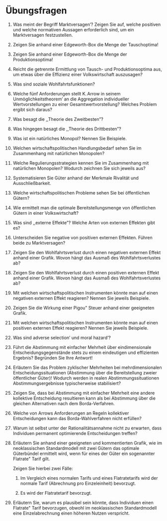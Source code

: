 # Übungsfragen {-}

1.  Was meint der Begriff Marktversagen'? Zeigen Sie auf, welche
    positiven und welche normativen Aussagen erforderlich sind, um ein
    Marktversagen festzustellen.

1.  Zeigen Sie anhand einer Edgeworth-Box die Menge der Tauschoptima!

1.  Zeigen Sie anhand einer Edgeworth-Box die Menge der
    Produktionsoptima!

1.  Reicht die getrennte Ermittlung von Tausch- und Produktionsoptima
    aus, um etwas über die Effizienz einer Volkswirtschaft auszusagen?

11.  Was sind soziale Wohlfahrtsfunktionen?

1.  Welche fünf Anforderungen stellt K. Arrow in seinem
    Unmöglichkeitstheorem' an die Aggregation individueller
    Wertvorstellungen zu einer Gesamtwertvorstellung? Welches Problem
    ergibt sich daraus?

1.  Was besagt die ,,Theorie des Zweitbesten"?

1. Was hingegen besagt die ,,Theorie des Drittbesten"?

1. Was ist ein natürliches Monopol? Nennen Sie Beispiele.

1. Welchen wirtschaftspolitischen Handlungsbedarf sehen Sie im
    Zusammenhang mit natürlichen Monopolen?

1. Welche Regulierungsstrategien kennen Sie im Zusammenhang mit
    natürlichen Monopolen? Wodurch zeichnen Sie sich jeweils aus?

1. Systematisieren Sie Güter anhand der Merkmale Rivalität und
    Ausschließbarkeit.

1. Welche wirtschaftspolitischen Probleme sehen Sie bei öffentlichen
    Gütern?

1. Wie ermittelt man die optimale Bereitstellungsmenge von öffentlichen
    Gütern in einer Volkswirtschaft?

1. Was sind ,,externe Effekte"? Welche Arten von externen Effekten gibt
    es?

1. Unterscheiden Sie negative von positiven externen Effekten. Führen
    beide zu Marktversagen?

1. Zeigen Sie den Wohlfahrtsverlust durch einen negativen externen
    Effekt anhand einer Grafik. Wovon hängt das Ausmaß des
    Wohlfahrtsverlustes ab?

1. Zeigen Sie den Wohlfahrtsverlust durch einen positiven externen
    Effekt anhand einer Grafik. Wovon hängt das Ausmaß des
    Wohlfahrtsverlustes ab?

1. Mit welchen wirtschaftspolitischen Instrumenten könnte man auf einen
    negativen externen Effekt reagieren? Nennen Sie jeweils Beispiele.

1. Zeigen Sie die Wirkung einer Pigou\" Steuer anhand einer geeigneten
    Grafik.

1. Mit welchen wirtschaftspolitischen Instrumenten könnte man auf einen
    positiven externen Effekt reagieren? Nennen Sie jeweils Beispiele.

1. Was sind adverse selection' und moral hazard'?

1. Führt die Abstimmung mit einfacher Mehrheit über eindimensionale
    Entscheidungsgegenstände stets zu einem eindeutigen und effizienten
    Ergebnis? Begründen Sie Ihre Antwort!

1. Erläutern Sie das Problem zyklischer Mehrheiten bei
    mehrdimensionalen Entscheidungssituationen (Abstimmung über die
    Bereitstellung zweier öffentlicher Güter)! Wodurch werden in realen
    Abstimmungssituationen Abstimmungsergebnisse typischerweise
    stabilisiert?

1. Zeigen Sie, dass bei Abstimmung mit einfacher Mehrheit eine andere
    kollektive Entscheidung resultieren kann als bei Abstimmung über die
    gleichen Alternativen nach dem Borda-Verfahren.

1. Welche von Arrows Anforderungen an Regeln kollektiver Entscheidungen
    kann das Borda-Wahlverfahren nicht erfüllen?


1. Warum ist selbst unter der Rationalitätsannahme nicht zu erwarten,
    dass Individuen permanent optimierende Entscheidungen treffen?

1. Erläutern Sie anhand einer geeigneten und kommentierten Grafik, wie
    im neoklassischen Standardmodell mit zwei Gütern das optimale
    Güterbündel ermittelt wird, wenn für eines der Güter ein sogenannter
    Flatrate\" Tarif gilt.

    Zeigen Sie hierbei zwei Fälle:

    1.  Im Vergleich eines normalen Tarifs und eines Flatratetarifs wird
        der normale Tarif (Abrechnung pro Einzeleinheit) bevorzugt.

    2.  Es wird der Flatratetarif bevorzugt.

1. Erläutern Sie, warum es plausibel sein könnte, dass Individuen einen
    Flatrate\" Tarif bevorzugen, obwohl im neoklassischen Standardmodell
    eine Einzelabrechnung einen höheren Nutzen verspricht.
